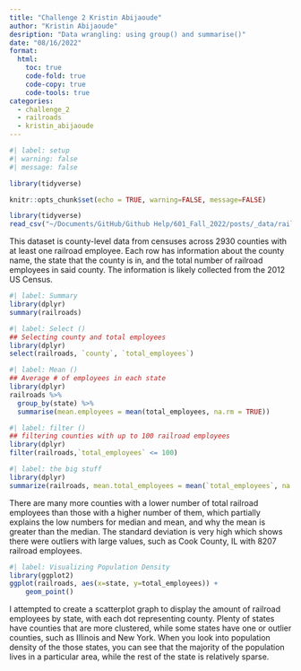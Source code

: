 ```yaml
---
title: "Challenge 2 Kristin Abijaoude"
author: "Kristin Abijaoude"
desription: "Data wrangling: using group() and summarise()"
date: "08/16/2022"
format:
  html:
    toc: true
    code-fold: true
    code-copy: true
    code-tools: true
categories:
  - challenge_2
  - railroads
  - kristin_abijaoude
---
```


```r
#| label: setup
#| warning: false
#| message: false

library(tidyverse)

knitr::opts_chunk$set(echo = TRUE, warning=FALSE, message=FALSE)
```

```r
library(tidyverse)
read_csv("~/Documents/GitHub/Github Help/601_Fall_2022/posts/_data/railroad_2012_clean_county.csv")
```

This dataset is county-level data from censuses across 2930 counties with at least one railroad employee. Each row has information about the county name, the state that the county is in, and the total number of railroad employees in said county. The information is likely collected from the 2012 US Census.
```r
#| label: Summary
library(dplyr)
summary(railroads)
```

```r
#| label: Select ()
## Selecting county and total employees
library(dplyr)
select(railroads, `county`, `total_employees`)
```
```r
#| label: Mean ()
## Average # of employees in each state
library(dplyr)
railroads %>%
  group_by(state) %>%
  summarise(mean.employees = mean(total_employees, na.rm = TRUE))
```

```r
#| label: filter ()
## filtering counties with up to 100 railroad employees
library(dplyr)
filter(railroads,`total_employees` <= 100)
```

```r
#| label: the big stuff
library(dplyr)
summarize(railroads, mean.total_employees = mean(`total_employees`, na.rm = TRUE), median.total_employees = median(`total_employees`, na.rm = TRUE), min.total_employees = min(`total_employees`, na.rm = TRUE), max.total_employees = max(`total_employees`, na.rm = TRUE), sd.total_employees = sd(`total_employees`, na.rm = TRUE), var.total_employees = var(`total_employees`, na.rm = TRUE), IQR.total_employees = IQR(`total_employees`, na.rm = TRUE))
```
There are many more counties with a lower number of total railroad employees than those with a higher number of them, which partially explains the low numbers for median and mean, and why the mean is greater than the median. The standard deviation is very high which shows there were outliers with large values, such as Cook County, IL with 8207 railroad employees. 

```r
#| label: Visualizing Population Density
library(ggplot2)
ggplot(railroads, aes(x=state, y=total_employees)) + 
    geom_point()
```
I attempted to create a scatterplot graph to display the amount of railroad employees by state, with each dot representing county. Plenty of states have counties that are more clustered, while some states have one or outlier counties, such as Illinois and New York. When you look into population density of the those states, you can see that the majority of the population lives in a particular area, while the rest of the state is relatively sparse.

